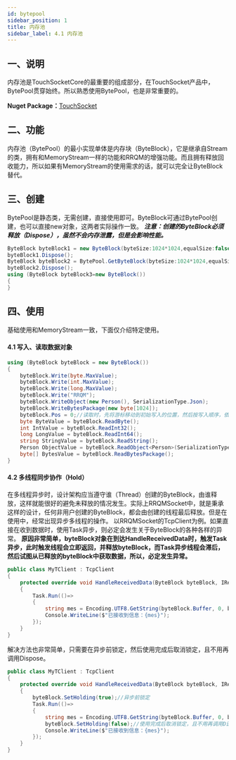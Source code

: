 ```yaml
---
id: bytepool
sidebar_position: 1
title: 内存池
sidebar_label: 4.1 内存池
---
```


## 一、说明
内存池是TouchSocketCore的最重要的组成部分，在TouchSocket产品中，BytePool贯穿始终。所以熟悉使用BytePool，也是非常重要的。

**Nuget Package：**[TouchSocket](https://www.nuget.org/packages/TouchSocket/)
## 二、功能
内存池（BytePool）的最小实现单体是内存块（ByteBlock），它是继承自Stream的类，拥有和MemoryStream一样的功能和RRQM的增强功能。而且拥有释放回收能力，所以如果有MemoryStream的使用需求的话，就可以完全让ByteBlock替代。
## 三、创建
BytePool是静态类，无需创建，直接使用即可。ByteBlock可通过BytePool创建，也可以直接new对象，这两者实际操作一致。
**_注意：创建的ByteBlock必须释放（Dispose），虽然不会内存泄露，但是会影响性能。_**
```csharp
ByteBlock byteBlock1 = new ByteBlock(byteSize:1024*1024,equalSize:false);
byteBlock1.Dispose();
ByteBlock byteBlock2 = BytePool.GetByteBlock(byteSize:1024*1024,equalSize:false);
byteBlock2.Dispose();
using (ByteBlock byteBlock3=new ByteBlock())
{
}
```
## 四、使用
基础使用和MemoryStream一致，下面仅介绍特定使用。
#### 4.1 写入、读取数据对象
```csharp
using (ByteBlock byteBlock = new ByteBlock())
{
    byteBlock.Write(byte.MaxValue);
    byteBlock.Write(int.MaxValue);
    byteBlock.Write(long.MaxValue);
    byteBlock.Write("RRQM");
    byteBlock.WriteObject(new Person(), SerializationType.Json);
    byteBlock.WriteBytesPackage(new byte[1024]);
    byteBlock.Pos = 0;//读取时，先将游标移动到初始写入的位置，然后按写入顺序，依次读取
    byte ByteValue = byteBlock.ReadByte();
    int IntValue = byteBlock.ReadInt32();
    long LongValue = byteBlock.ReadInt64();
    string StringValue = byteBlock.ReadString();
    Person ObjectValue = byteBlock.ReadObject<Person>(SerializationType.Json);
    byte[] BytesValue = byteBlock.ReadBytesPackage();
}
```
#### 4.2 多线程同步协作（Hold）
在多线程异步时，设计架构应当遵守谁（Thread）创建的ByteBlock，由谁释放，这样就能很好的避免未释放的情况发生。实际上RRQMSocket中，就是秉承这样的设计，任何非用户创建的ByteBlock，都会由创建的线程最后释放。但是在使用中，经常出现异步多线程的操作。
以RRQMSocket的TcpClient为例。如果直接在收到数据时，使用Task异步，则必定会发生关于ByteBlock的各种各样的异常。
**原因非常简单，byteBlock对象在到达HandleReceivedData时，触发Task异步，此时触发线程会立即返回，并释放byteBlock，而Task异步线程会滞后，然后试图从已释放的byteBlock中获取数据，所以，必定发生异常。**
```csharp
public class MyTClient : TcpClient
{
    protected override void HandleReceivedData(ByteBlock byteBlock, IRequestInfo requestInfo)
    {
        Task.Run(()=> 
        {
            string mes = Encoding.UTF8.GetString(byteBlock.Buffer, 0, byteBlock.Len);
            Console.WriteLine($"已接收到信息：{mes}");
        });
    }
}
```
解决方法也非常简单，只需要在异步前锁定，然后使用完成后取消锁定，且不用再调用Dispose。
```csharp
public class MyTClient : TcpClient
{
    protected override void HandleReceivedData(ByteBlock byteBlock, IRequestInfo requestInfo)
    {
        byteBlock.SetHolding(true);//异步前锁定
        Task.Run(()=> 
        {
            string mes = Encoding.UTF8.GetString(byteBlock.Buffer, 0, byteBlock.Len);
            byteBlock.SetHolding(false);//使用完成后取消锁定，且不用再调用Dispose
            Console.WriteLine($"已接收到信息：{mes}");
        });
    }
}
```
